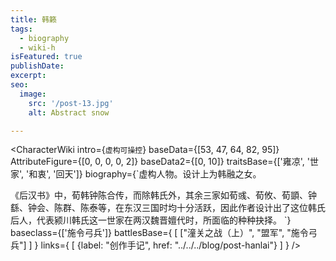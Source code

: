 ```yaml
---
title: 韩籁
tags:
  - biography
  - wiki-h
isFeatured: true
publishDate:
excerpt:
seo:
  image:
    src: '/post-13.jpg'
    alt: Abstract snow

---
```



<CharacterWiki
  intro={`虚构可操控`}
  baseData={[53, 47, 64, 82, 95]}
  AttributeFigure={[0, 0, 0, 0, 2]}
  baseData2={[0, 10]}
  traitsBase={['雍凉', '世家', '和衷', '回天']}
  biography={`虚构人物。设计上为韩融之女。

《后汉书》中，荀韩钟陈合传，而除韩氏外，其余三家如荀彧、荀攸、荀顗、钟繇、钟会、陈群、陈泰等，在东汉三国时均十分活跃，因此作者设计出了这位韩氏后人，代表颍川韩氏这一世家在两汉魏晋嬗代时，所面临的种种抉择。
`}
  baseclass={['施令弓兵']}
  battlesBase={
    [
      ["潼关之战（上）", "盟军", "施令弓兵"]
    ]
  }
  links={
    [
      {label: "创作手记", href: "../../../blog/post-hanlai"}
    ]
  }
/>

